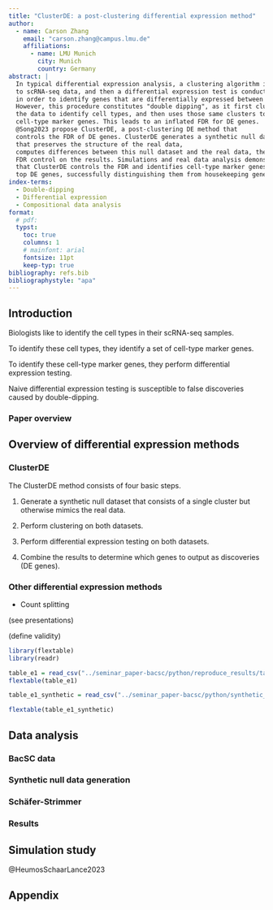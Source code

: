 ```yaml
---
title: "ClusterDE: a post-clustering differential expression method"
author:
  - name: Carson Zhang
    email: "carson.zhang@campus.lmu.de"
    affiliations:
      - name: LMU Munich
        city: Munich
        country: Germany
abstract: |
  In typical differential expression analysis, a clustering algorithm is applied 
  to scRNA-seq data, and then a differential expression test is conducted 
  in order to identify genes that are differentially expressed between the clusters.
  However, this procedure constitutes "double dipping", as it first clusters
  the data to identify cell types, and then uses those same clusters to identify 
  cell-type marker genes. This leads to an inflated FDR for DE genes. 
  @Song2023 propose ClusterDE, a post-clustering DE method that 
  controls the FDR of DE genes. ClusterDE generates a synthetic null dataset
  that preserves the structure of the real data, 
  computes differences between this null dataset and the real data, then performs 
  FDR control on the results. Simulations and real data analysis demonstrate
  that ClusterDE controls the FDR and identifies cell-type marker genes as
  top DE genes, successfully distinguishing them from housekeeping genes.
index-terms: 
  - Double-dipping
  - Differential expression
  - Compositional data analysis
format:
  # pdf:
  typst:
    toc: true
    columns: 1
    # mainfont: arial
    fontsize: 11pt
    keep-typ: true
bibliography: refs.bib
bibliographystyle: "apa"
---
```


## Introduction

Biologists like to identify the cell types in their scRNA-seq samples.

To identify these cell types, they identify a set of cell-type marker genes.

To identify these cell-type marker genes, they perform differential expression testing.

Naive differential expression testing is susceptible to false discoveries caused by double-dipping.

### Paper overview

## Overview of differential expression methods

### ClusterDE

The ClusterDE method consists of four basic steps.

1. Generate a synthetic null dataset that consists of a single cluster but otherwise mimics the real data.

2. Perform clustering on both datasets.

3. Perform differential expression testing on both datasets.

4. Combine the results to determine which genes to output as discoveries (DE genes).

### Other differential expression methods

- Count splitting

(see presentations)

(define validity)

```r
library(flextable)
library(readr)
```


```r
table_e1 = read_csv("../seminar_paper-bacsc/python/reproduce_results/table_e1.csv")
flextable(table_e1)

table_e1_synthetic = read_csv("../seminar_paper-bacsc/python/synthetic_null_generation/table_e1-synthetic.csv")

flextable(table_e1_synthetic)
```


## Data analysis

### BacSC data

### Synthetic null data generation

### Schäfer-Strimmer

### Results

## Simulation study

@HeumosSchaarLance2023


## Appendix

